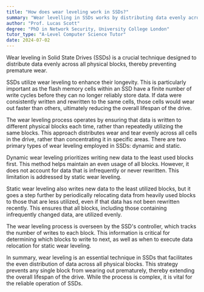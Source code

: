 ```yaml
---
title: "How does wear leveling work in SSDs?"
summary: "Wear levelling in SSDs works by distributing data evenly across all physical blocks to prevent premature wear out."
author: "Prof. Lucas Scott"
degree: "PhD in Network Security, University College London"
tutor_type: "A-Level Computer Science Tutor"
date: 2024-07-02
---
```


Wear leveling in Solid State Drives (SSDs) is a crucial technique designed to distribute data evenly across all physical blocks, thereby preventing premature wear.

SSDs utilize wear leveling to enhance their longevity. This is particularly important as the flash memory cells within an SSD have a finite number of write cycles before they can no longer reliably store data. If data were consistently written and rewritten to the same cells, those cells would wear out faster than others, ultimately reducing the overall lifespan of the drive.

The wear leveling process operates by ensuring that data is written to different physical blocks each time, rather than repeatedly utilizing the same blocks. This approach distributes wear and tear evenly across all cells in the drive, rather than concentrating it in specific areas. There are two primary types of wear leveling employed in SSDs: dynamic and static.

Dynamic wear leveling prioritizes writing new data to the least used blocks first. This method helps maintain an even usage of all blocks. However, it does not account for data that is infrequently or never rewritten. This limitation is addressed by static wear leveling.

Static wear leveling also writes new data to the least utilized blocks, but it goes a step further by periodically relocating data from heavily used blocks to those that are less utilized, even if that data has not been rewritten recently. This ensures that all blocks, including those containing infrequently changed data, are utilized evenly.

The wear leveling process is overseen by the SSD's controller, which tracks the number of writes to each block. This information is critical for determining which blocks to write to next, as well as when to execute data relocation for static wear leveling.

In summary, wear leveling is an essential technique in SSDs that facilitates the even distribution of data across all physical blocks. This strategy prevents any single block from wearing out prematurely, thereby extending the overall lifespan of the drive. While the process is complex, it is vital for the reliable operation of SSDs.
    
